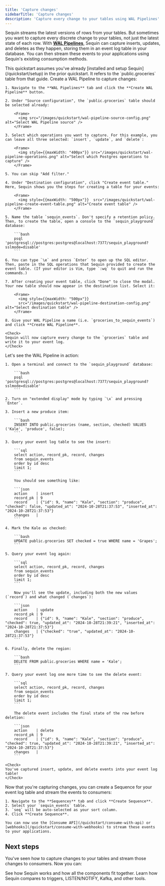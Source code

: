 ```yaml
---
title: 'Capture changes'
sidebarTitle: 'Capture changes'
description: 'Capture every change to your tables using WAL Pipelines'
---
```


Sequin streams the latest versions of rows from your tables. But sometimes you want to capture every discrete change to your tables, not just the latest state of each row. With [**WAL Pipelines**](/capture-changes/wal-pipelines), Sequin can capture inserts, updates, and deletes as they happen, storing them in an event log table in your database. You can then stream these events to your applications using Sequin's existing consumption methods.

<Info>
This quickstart assumes you've already [installed and setup Sequin](/quickstart/setup) in the prior quickstart. It refers to the `public.groceries` table from that guide.
</Info>

<Steps titleSize="h2">
  <Step title="Create a WAL Pipeline" icon="list">
    Create a WAL Pipeline to capture changes:

    1. Navigate to the **WAL Pipelines** tab and click the **Create WAL Pipeline** button.

    2. Under "Source configuration", the `public.groceries` table should be selected already:

        <Frame>
          <img src="/images/quickstart/wal-pipeline-source-config.png" alt="Select WAL Pipeline source" />
        </Frame>

    3. Select which operations you want to capture. For this example, you can leave all three selected: `insert`, `update`, and `delete`:

        <Frame>
          <img style={{maxWidth: "400px"}} src="/images/quickstart/wal-pipeline-operations.png" alt="Select which Postgres operations to capture" />
        </Frame>

    5. You can skip "Add filter."

    4. Under "Destination configuration", click "Create event table." Here, Sequin shows you the steps for creating a table for your events:

        <Frame>
          <img style={{maxWidth: "500px"}}  src="/images/quickstart/wal-pipeline-create-event-table.png" alt="Create event table" />
        </Frame>

    5. Name the table `sequin_events`. Don't specify a retention policy. Then, to create the table, open a console to the `sequin_playground` database:

        ```bash
        psql 'postgresql://postgres:postgres@localhost:7377/sequin_playground?sslmode=disable'
        ```

    6. You can type `\e` and press `Enter` to open up the SQL editor. Then, paste in the SQL operations that Sequin provided to create the event table. (If your editor is Vim, type `:wq` to quit and run the commands.)

    7. After creating your event table, click "Done" to close the modal. Your new table should now appear in the destination list. Select it:

        <Frame>
          <img style={{maxWidth: "500px"}}
          src="/images/quickstart/wal-pipeline-destination-config.png" alt="Select destination table" />
        </Frame>

    8. Give your WAL Pipeline a name (i.e. `groceries_to_sequin_events`) and click **Create WAL Pipeline**.

    <Check>
    Sequin will now capture every change to the `groceries` table and write it to your event log.
    </Check>
  </Step>

  <Step title="Make some changes" icon="play">
    Let's see the WAL Pipeline in action:

    1. Open a terminal and connect to the `sequin_playground` database:

        ```bash
        psql 'postgresql://postgres:postgres@localhost:7377/sequin_playground?sslmode=disable'
        ```

    2. Turn on "extended display" mode by typing `\x` and pressing `Enter`.

    3. Insert a new produce item:

        ```bash
        INSERT INTO public.groceries (name, section, checked) VALUES ('Kale', 'produce', false);
        ```

    3. Query your event log table to see the insert:

        ```sql
        select action, record_pk, record, changes
        from sequin_events
        order by id desc
        limit 1;
        ```

        You should see something like:

        ```json
        action    | insert
        record_pk | 9
        record    | {"id": 9, "name": "Kale", "section": "produce", "checked": false, "updated_at": "2024-10-28T21:37:53", "inserted_at": "2024-10-28T21:37:53"}
        changes   |
        ```

    4. Mark the Kale as checked:

        ```bash
        UPDATE public.groceries SET checked = true WHERE name = 'Grapes';
        ```

    5. Query your event log again:

        ```sql
        select action, record_pk, record, changes
        from sequin_events
        order by id desc
        limit 1;
        ```

        Now you'll see the update, including both the new values (`record`) and what changed (`changes`):

        ```json
        action    | update
        record_pk | 9
        record    | {"id": 9, "name": "Kale", "section": "produce", "checked": true, "updated_at": "2024-10-28T21:39:21", "inserted_at": "2024-10-28T21:37:53"}
        changes   | {"checked": "true", "updated_at": "2024-10-28T21:37:53"}
        ```

    6. Finally, delete the region:

        ```bash
        DELETE FROM public.groceries WHERE name = 'Kale';
        ```

    7. Query your event log one more time to see the delete event:

        ```sql
        select action, record_pk, record, changes
        from sequin_events
        order by id desc
        limit 1;
        ```

        The delete event includes the final state of the row before deletion:

        ```json
        action    | delete
        record_pk | 9
        record    | {"id": 9, "name": "Kale", "section": "produce", "checked": true, "updated_at": "2024-10-28T21:39:21", "inserted_at": "2024-10-28T21:37:53"}
        changes   |
        ```

    <Check>
    You've captured insert, update, and delete events into your event log table!
    </Check>
  </Step>

  <Step title="Stream your events" icon="arrow-right">
    Now that you're capturing changes, you can create a Sequence for your event log table and stream the events to consumers:

    1. Navigate to the **Sequences** tab and click **Create Sequence**.
    2. Select your `sequin_events` table.
    3. `seq` will be auto-selected as your sort column.
    4. Click **Create Sequence**.

    You can now use the [Consume API](/quickstart/consume-with-api) or [webhooks](/quickstart/consume-with-webhooks) to stream these events to your applications.
  </Step>
</Steps>

## Next steps

You've seen how to capture changes to your tables and stream those changes to consumers. Now you can:

<CardGroup cols={1}>
  <Card title="Learn more about how Sequin works" icon="book-open" href="/how-sequin-works">
    See how Sequin works and how all the components fit together.
  </Card>
  <Card title="Compare Sequin to other tools" icon="list-check" href="/compare">
    Learn how Sequin compares to triggers, LISTEN/NOTIFY, Kafka, and other tools.
  </Card>
</CardGroup>